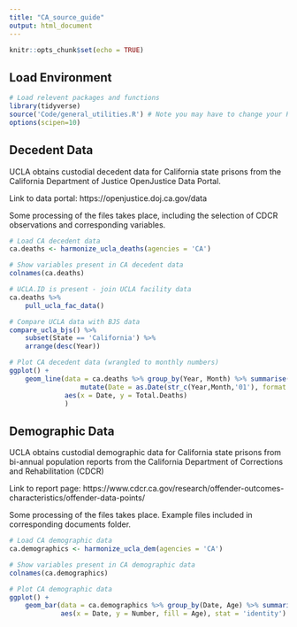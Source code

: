 ```yaml
---
title: "CA_source_guide"
output: html_document
---
```


```r
knitr::opts_chunk$set(echo = TRUE)
```

## Load Environment

```r
# Load relevent packages and functions
library(tidyverse)
source('Code/general_utilities.R') # Note you may have to change your Rmarkdown option for evaluate chunks to project instead of document
options(scipen=10)
```

## Decedent Data

UCLA obtains custodial decedent data for California state prisons from the California Department of Justice OpenJustice Data Portal.

Link to data portal: https://openjustice.doj.ca.gov/data

Some processing of the files takes place, including the selection of CDCR observations and corresponding variables. 

```r
# Load CA decedent data
ca.deaths <- harmonize_ucla_deaths(agencies = 'CA')

# Show variables present in CA decedent data
colnames(ca.deaths)

# UCLA.ID is present - join UCLA facility data
ca.deaths %>%
    pull_ucla_fac_data()

# Compare UCLA data with BJS data
compare_ucla_bjs() %>%
    subset(State == 'California') %>%
    arrange(desc(Year))

# Plot CA decedent data (wrangled to monthly numbers)
ggplot() +
    geom_line(data = ca.deaths %>% group_by(Year, Month) %>% summarise(Total.Deaths = n()) %>% 
                  mutate(Date = as.Date(str_c(Year,Month,'01'), format = '%Y%B%d')),
              aes(x = Date, y = Total.Deaths)
              )

```


## Demographic Data

UCLA obtains custodial demographic data for California state prisons from bi-annual population reports from the California Department of Corrections and Rehabilitation (CDCR)

Link to report page: https://www.cdcr.ca.gov/research/offender-outcomes-characteristics/offender-data-points/

Some processing of the files takes place. Example files included in corresponding documents folder. 

```r
# Load CA demographic data
ca.demographics <- harmonize_ucla_dem(agencies = 'CA')

# Show variables present in CA demographic data
colnames(ca.demographics)

# Plot CA demographic data 
ggplot() +
    geom_bar(data = ca.demographics %>% group_by(Date, Age) %>% summarise(Number = sum(Number, na.rm = TRUE)),
             aes(x = Date, y = Number, fill = Age), stat = 'identity')



```




